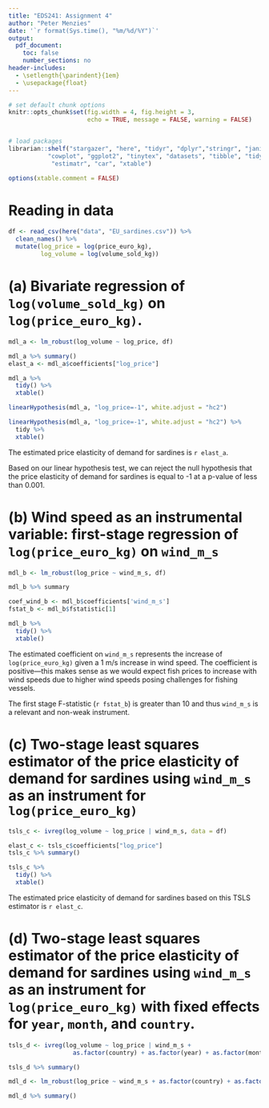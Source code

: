 ```yaml
---
title: "EDS241: Assignment 4"
author: "Peter Menzies"
date: '`r format(Sys.time(), "%m/%d/%Y")`'
output: 
  pdf_document:
    toc: false
    number_sections: no
header-includes:
  - \setlength{\parindent}{1em}
  - \usepackage{float}
---
```


```r

# set default chunk options
knitr::opts_chunk$set(fig.width = 4, fig.height = 3, 
                      echo = TRUE, message = FALSE, warning = FALSE)


# load packages
librarian::shelf("stargazer", "here", "tidyr", "dplyr","stringr", "janitor", 
           "cowplot", "ggplot2", "tinytex", "datasets", "tibble", "tidyverse", 
            "estimatr", "car", "xtable")

options(xtable.comment = FALSE)
```

# Reading in data

```r
df <- read_csv(here("data", "EU_sardines.csv")) %>% 
  clean_names() %>% 
  mutate(log_price = log(price_euro_kg),
         log_volume = log(volume_sold_kg))
```

# (a) Bivariate regression of `log(volume_sold_kg)` on `log(price_euro_kg)`.

```r
mdl_a <- lm_robust(log_volume ~ log_price, df)
```

```r
mdl_a %>% summary()
elast_a <- mdl_a$coefficients["log_price"]
```

```r
mdl_a %>% 
  tidy() %>% 
  xtable()
```

```r
linearHypothesis(mdl_a, "log_price=-1", white.adjust = "hc2")
```

```r
linearHypothesis(mdl_a, "log_price=-1", white.adjust = "hc2") %>% 
  tidy %>% 
  xtable()
```


\noindent The estimated price elasticity of demand for sardines is `r elast_a`.

\noindent Based on our linear hypothesis test, we can reject the null hypothesis that the price elasticity of demand for sardines is equal to -1 at a p-value of less than 0.001.


# (b) Wind speed as an instrumental variable: first-stage regression of `log(price_euro_kg)` on `wind_m_s`

```r
mdl_b <- lm_robust(log_price ~ wind_m_s, df)
```

```r
mdl_b %>% summary

coef_wind_b <- mdl_b$coefficients['wind_m_s']
fstat_b <- mdl_b$fstatistic[1]
```

```r
mdl_b %>% 
  tidy() %>% 
  xtable()
```




\noindent The estimated coefficient on `wind_m_s` represents the increase of `log(price_euro_kg)` given a 1 m/s increase in wind speed. The coefficient is positive---this makes sense as we would expect fish prices to increase with wind speeds due to higher wind speeds posing challenges for fishing vessels.

\noindent The first stage F-statistic (`r fstat_b`) is greater than 10 and thus `wind_m_s` is a relevant and non-weak instrument.


# (c) Two-stage least squares estimator of the price elasticity of demand for sardines using `wind_m_s` as an instrument for `log(price_euro_kg)`

```r
tsls_c <- ivreg(log_volume ~ log_price | wind_m_s, data = df)
```

```r
elast_c <- tsls_c$coefficients["log_price"]
tsls_c %>% summary()
```


```r
tsls_c %>% 
  tidy() %>% 
  xtable()
```



\noindent The estimated price elasticity of demand for sardines based on this TSLS estimator is `r elast_c`.



# (d) Two-stage least squares estimator of the price elasticity of demand for sardines using `wind_m_s` as an instrument for `log(price_euro_kg)` with fixed effects for `year`, `month`, and `country`.


```r
tsls_d <- ivreg(log_volume ~ log_price | wind_m_s +
                  as.factor(country) + as.factor(year) + as.factor(month), data = df)
```


```r
tsls_d %>% summary()
```

```r
mdl_d <- lm_robust(log_price ~ wind_m_s + as.factor(country) + as.factor(year) + as.factor(month), df)
```

```r
mdl_d %>% summary()
```








